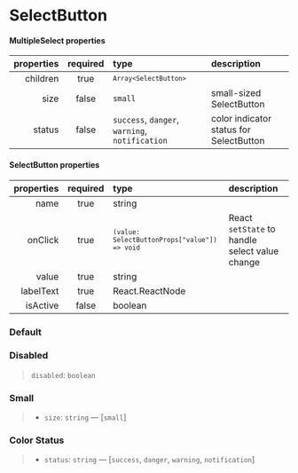 
<Meta of={SelectButtonStories} />

# SelectButton

#### MultipleSelect properties

| properties | required | type                                                                                       | description                             |
| ---------: | :------: | :----------------------------------------------------------------------------------------- | :-------------------------------------- |
|   children |   true   | <code>`Array<SelectButton>`</code>                                                         |                                         |
|       size |  false   | `small`                                                                                    | small-sized SelectButton                |
|     status |  false   | <code>success</code>, <code>danger</code>, <code>warning</code>, <code>notification</code> | color indicator status for SelectButton |

#### SelectButton properties

| properties | required | type                                                       | description                                    |
| ---------: | :------: | :--------------------------------------------------------- | :--------------------------------------------- |
|       name |   true   | string                                                     |                                                |
|    onClick |   true   | <code>`(value: SelectButtonProps["value"]) => void`</code> | React `setState` to handle select value change |
|      value |   true   | string                                                     |                                                |
|  labelText |   true   | React.ReactNode                                            |                                                |
|   isActive |  false   | boolean                                                    |                                                |

### Default

<Canvas>
  <Story of={SelectButtonStories.Default} />
</Canvas>

### Disabled

> `disabled`: `boolean`

<Canvas>
  <Story of={SelectButtonStories.Disabled} />
</Canvas>

### Small

> - `size`: `string` — \[`small`]

<Canvas>
  <Story of={SelectButtonStories.Small} />
</Canvas>

### Color Status

> - `status`: `string` — \[`success`, `danger`, `warning`, `notification`]

<Canvas>
  <Story of={SelectButtonStories.Status} />
</Canvas>
